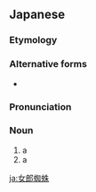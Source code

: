 ==Japanese==
{{wikipedia|lang=ja}}
{{ja-kanjitab|yomi=irr|じょ|ろう|r=y|sort=しょろうぐも'}}

===Etymology===
{{compound|lang=ja|女郎|tr1=jorō|t1=[[prostitute]]|蜘蛛|tr2=kumo|t2=[[spider]]|sort=しょろうぐも'}}

===Alternative forms===
* {{ja-l|絡新婦}}

===Pronunciation===
{{ja-pron|acc=4|y=irr|じょろうぐも}}

===Noun===
{{ja-noun|じょろうぐも|ジョロウグモ|hhira=じょらうぐも}}

# a {{w|jorōgumo}}
# a {{w|Nephila clavata|joro spider}}

{{topics|ja|Mythological creatures|Japanese mythology|Spiders|Female|sort=しょろうぐも'}}

[[ja:女郎蜘蛛]]